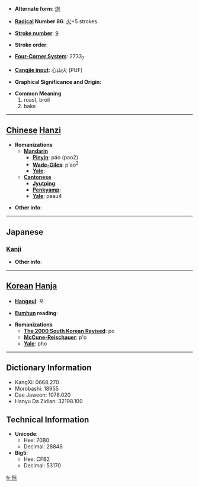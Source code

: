 * '''Alternate form''': [[炮]]

* '''[[Wiktionary:Chinese radical index| Radical]] Number 86''': [[Wiktionary:Chinese radical index 火|火]]+5 strokes

* '''[[Wiktionary:Chinese total strokes index|Stroke number]]''': [[Wiktionary:Chinese total strokes index 9|9]]

* '''Stroke order''': 

* '''[[Wiktionary:Chinese four corner index|Four-Corner System]]''': 2733<sub>7</sub>

* '''[[Wiktionary:Chinese Cangjie index|Cangjie input]]''': 心山火 (PUF)

* '''Graphical Significance and Origin''': 

* '''Common Meaning'''
*#roast, broil
*# bake


----

== [[Chinese]] [[Hanzi]] ==

* '''Romanizations'''
** '''[[Mandarin]]'''
*** '''[[Pinyin]]''': páo (pao2)
*** '''[[Wade-Giles]]''': p'ao<sup>2</sup>
*** '''[[Yale]]''': 
** '''[[Cantonese]]'''
*** '''[[Jyutping]]''':
*** '''[[Penkyamp]]''': 
*** '''[[Yale]]''': paau4

* '''Other info''': 

----

==Japanese==
===[[Kanji]]===
{{kanji|on readings=[[ほう]] (hō), [[びょう]] (byō), [[ふう]] (hū), [[ふ]] (fu)|kun readings=}}

* '''Other info''':  

----

== [[Korean]] [[Hanja]] ==

* '''[[Hangeul]]''': 포

* '''[[Eumhun]] reading''': 

* '''Romanizations'''
** '''[[The 2000 South Korean Revised Romanization|The 2000 South Korean Revised]]''': po
** '''[[McCune-Reischauer]]''': p'o
** '''[[Yale]]''': pho

----

== Dictionary Information ==

* KangXi: 0668.270
* Morobashi: 18955
* Dae Jaweon: 1078.020
* Hanyu Da Zidian: 32198.100

== Technical Information ==

* '''Unicode''':
** Hex: 70B0
** Decimal: 28848
* '''Big5''':
** Hex: CFB2
** Decimal: 53170

[[fr:炰]]